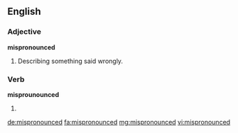 ==English==

===Adjective===
'''mispronounced'''

# Describing something said wrongly.

===Verb===
'''misprounounced'''

# {{past of|mispronounce}}

[[de:mispronounced]]
[[fa:mispronounced]]
[[mg:mispronounced]]
[[vi:mispronounced]]